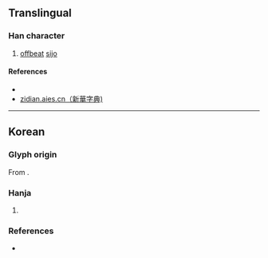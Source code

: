 {{character info}}
==Translingual==

===Han character===
{{Han char|rn=70|rad=方|as=09|sn=13|four=|[[ibus-table-wubi86]]=YWUX|ibus-table-wubi98=YWUX|canj=YYRP|ids=⿱於叱}}

# [[offbeat]] [[sijo]]

====References====
* {{Han ref|kx=0484.221|dj=0846.220|hdz=32183.101|uh=65D5|ud=26069}}
* [http://zidian.aies.cn/?id=OTE0NQ==== zidian.aies.cn（新華字典)]

----

==Korean==

===Glyph origin===
{{ko-etym-gukja}} From {{Han compound|於#Korean|叱#Korean|tr1={{ko-l|어}}|tr2={{ko-l|질}}|t2=used as marker to represent the last consonant {{ko-l|ㅅ|tr=t}}}}.

===Hanja===
{{ko-hanja|음역자|엇}}

# {{hanja form of|엇|{{n-g|[[hanja]] used for [[transliteration]]}}}}

===References===
* {{R:hanjadoc|4526}}